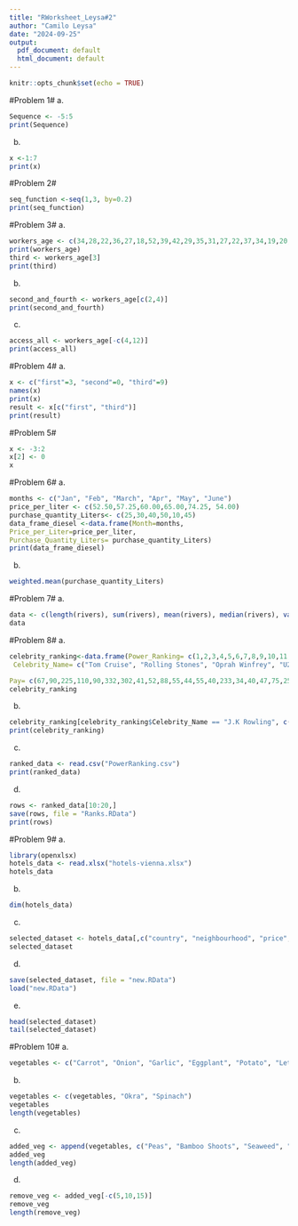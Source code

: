 ```yaml
---
title: "RWorksheet_Leysa#2"
author: "Camilo Leysa"
date: "2024-09-25"
output:
  pdf_document: default
  html_document: default
---
```


```r
knitr::opts_chunk$set(echo = TRUE)
```

#Problem 1#
a.
```r
Sequence <- -5:5
print(Sequence)
```
b.
```r
x <-1:7
print(x)
```
#Problem 2#
```r
seq_function <-seq(1,3, by=0.2)
print(seq_function)
```
#Problem 3#
a.
```r
workers_age <- c(34,28,22,36,27,18,52,39,42,29,35,31,27,22,37,34,19,20,57,49,50,37,46,25,17,37,43,53,41,51,35,24,33,41,53,40,18,44,38,41,48,27,39,19,30,61,54,58,26,18)
print(workers_age)
third <- workers_age[3]
print(third)
```
b.
```r
second_and_fourth <- workers_age[c(2,4)]
print(second_and_fourth)
```
c.
```r
access_all <- workers_age[-c(4,12)]
print(access_all)
```
#Problem 4#
a.
```r
x <- c("first"=3, "second"=0, "third"=9)
names(x)
print(x)
result <- x[c("first", "third")]
print(result)
```
#Problem 5#
```r
x <- -3:2
x[2] <- 0
x
```
#Problem 6#
a.
```r
months <- c("Jan", "Feb", "March", "Apr", "May", "June")
price_per_liter <- c(52.50,57.25,60.00,65.00,74.25, 54.00)
purchase_quantity_Liters<- c(25,30,40,50,10,45)
data_frame_diesel <-data.frame(Month=months,
Price_per_Liter=price_per_liter,
Purchase_Quantity_Liters= purchase_quantity_Liters)
print(data_frame_diesel)
```
b.
```r
weighted.mean(purchase_quantity_Liters)
```
#Problem 7#
a.
```r
data <- c(length(rivers), sum(rivers), mean(rivers), median(rivers), var(rivers), sd(rivers), min(rivers), max(rivers))
data 
```
#Problem 8#
a.
```r
celebrity_ranking<-data.frame(Power_Ranking= c(1,2,3,4,5,6,7,8,9,10,11,12,13,14,15,16,17,18,19,20,21,22,23,24,25),
 Celebrity_Name= c("Tom Cruise", "Rolling Stones", "Oprah Winfrey", "U2", "Tiger Woods", "Steven Spielberg", "Howard Stern", "50 Cent", "Cast of the Sopranos", "Dan Brown", "Bruce Springsteen", "Donald Trump", "Muhammad Ali", "Paul McCartney", "George Lucas", "Elton John", "David Letterman", "Phil Mickelson", "J.K Rowling", "Bradd Pitt", "Peter Jackson", "Dr. Phil McGraw", "Jay Lenon", "Celine Dion", "Kobe Bryant"),

Pay= c(67,90,225,110,90,332,302,41,52,88,55,44,55,40,233,34,40,47,75,25,39,45,32,40,31))
celebrity_ranking
```
b.
```r
celebrity_ranking[celebrity_ranking$Celebrity_Name == "J.K Rowling", c("Power_Ranking", "Pay")] <- c(15, 90)
print(celebrity_ranking)
```
c.
```r
ranked_data <- read.csv("PowerRanking.csv")
print(ranked_data)
```
d.
```r
rows <- ranked_data[10:20,]
save(rows, file = "Ranks.RData")
print(rows)

```

#Problem 9#
a.
```r
library(openxlsx)
hotels_data <- read.xlsx("hotels-vienna.xlsx")
hotels_data
```
b.
```r
dim(hotels_data)
```
c.
```r
selected_dataset <- hotels_data[,c("country", "neighbourhood", "price", "stars", "accommodation_type", "rating")]
selected_dataset
```
d.
```r
save(selected_dataset, file = "new.RData")
load("new.RData")
```
e.
```r
head(selected_dataset)
tail(selected_dataset)
```
#Problem 10#
a.
```r
vegetables <- c("Carrot", "Onion", "Garlic", "Eggplant", "Potato", "Lettuce", "Squash", "Cabbage", "Ampalaya", "Pumpkin")

```
b.
```r
vegetables <- c(vegetables, "Okra", "Spinach")
vegetables
length(vegetables)

```
c. 
```r
added_veg <- append(vegetables, c("Peas", "Bamboo Shoots", "Seaweed", "Cucumber") , after=5)
added_veg
length(added_veg)

```
d.
```r
remove_veg <- added_veg[-c(5,10,15)]
remove_veg
length(remove_veg)

```